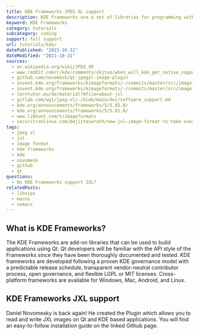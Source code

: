 ```yaml
---
title: KDE Frameworks JPEG XL support
description: KDE Frameworks are a set of libraries for programming with Qt. Learn how to use JXL images within KDE.
keyword: KDE Frameworks
category: tutorials
subcategory: coding
support: full support
url: tutorials/kde/
datePublished: "2021-10-31"
dateModified: "2021-10-31"
sources:
  - en.wikipedia.org/wiki/JPEG_XR
  - www.reddit.com/r/kde/comments/okjtue/when_will_kde_get_native_support_for_jpeg_xl_jxl/
  - github.com/novomesk/qt-jpegxl-image-plugin
  - invent.kde.org/frameworks/kimageformats/-/commits/master/src/imageformats/heif.cpp
  - invent.kde.org/frameworks/kimageformats/-/commits/master/src/imageformats/avif.cpp
  - lerntutor.eu/de/material?mfile=about-jxl
  - gitlab.com/wg1/jpeg-xl/-/blob/main/doc/software_support.md
  - kde.org/announcements/frameworks/5/5.85.0/
  - kde.org/announcements/frameworks/5/5.81.0/
  - www.libhunt.com/t/imageformats
  - securitronlinux.com/bejiitaswrath/new-jxl-image-format-to-take-over-the-internet/
tags:
  - jpeg xl
  - jxl
  - image format
  - kde frameworks
  - kde
  - novomesk
  - github
  - qt
questions:
  - Do KDE Frameworks support JXL?
relatedPosts:
  - libvips
  - macos
  - nomacs
---
```


## What is KDE Frameworks?

The KDE Frameworks are add-on libraries that can be used to build applications using Qt. Qt developers will be familiar with the API style of the Frameworks since they have been thoroughly documented and tested. KDE frameworks are developed following a proven KDE governance model with a predictable release schedule, transparent vendor-neutral contributor process, open governance, and flexible LGPL or MIT licenses. Cross-platform frameworks are available for Windows, Mac, Android, and Linux.

## KDE Frameworks JXL support

Daniel Novomesky is back again! He created the Plugin <Link href="github.com/novomesk/qt-jpegxl-image-plugin" text="qt-jpegxl-image-plugin"/> which allows you to read and write JXL images on Qt and KDE based applications. You will find an easy-to-follow installation guide on the linked Github page.
